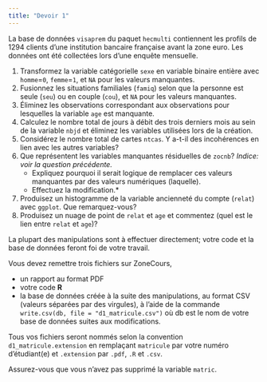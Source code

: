 ```yaml
---
title: "Devoir 1"
---
```


La base de données `visaprem` du paquet `hecmulti` contiennent les profils de 1294 clients d'une institution bancaire française avant la zone euro. Les données ont été collectées lors d'une enquête mensuelle.

1. Transformez la variable catégorielle `sexe` en variable binaire entière avec `homme`=`0`, `femme`=`1`, et `NA` pour les valeurs manquantes. 
2. Fusionnez les situations familiales (`famiq`) selon que la personne est seule (`seu`) ou en couple (`cou`), et `NA` pour les valeurs manquantes. 
3. Éliminez les observations correspondant aux observations pour lesquelles la variable `age` est manquante.
4. Calculez le nombre total de jours à débit des trois derniers mois au sein de la variable `nbjd` et éliminez les variables utilisées lors de la création.
5. Considérez le nombre total de cartes `ntcas`. Y a-t-il des incohérences en lien avec les autres variables?
6. Que représentent les variables manquantes résiduelles de `zocnb`? *Indice: voir la question précédente.*
   - Expliquez pourquoi il serait logique de remplacer ces valeurs manquantes par des valeurs numériques (laquelle).
   - Effectuez la modification.*
7. Produisez un histogramme de la variable ancienneté du compte (`relat`) avec `ggplot`. Que remarquez-vous? 
8. Produisez un nuage de point de `relat` et `age` et commentez (quel est le lien entre `relat` et `age`)?

La plupart des manipulations sont à effectuer directement; votre code et la base de données feront foi de votre travail.

Vous devez remettre trois fichiers sur ZoneCours, 

- un rapport au format PDF
- votre code **R**
- la base de données créée à la suite des manipulations, au format CSV (valeurs séparées par des virgules), à l'aide de la commande `write.csv(db, file = "d1_matricule.csv")` où db est le nom de votre base de données suites aux modifications.

Tous vos fichiers seront nommés selon la convention `d1_matricule.extension` en remplaçant `matricule` par votre numéro d'étudiant(e) et `.extension` par `.pdf`, `.R` et `.csv`.

Assurez-vous que vous n'avez pas supprimé la variable `matric`.
